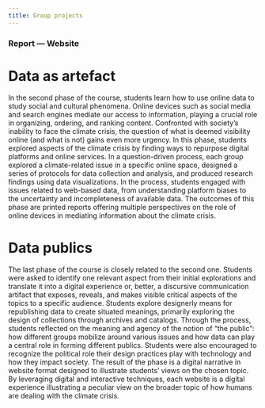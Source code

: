 ```yaml
---
title: Group projects
---
```


### Report — Website
# Data as artefact
In the second phase of the course, students learn how to use online data to study social and cultural phenomena. Online devices such as social media and search engines mediate our access to information, playing a crucial role in organizing, ordering, and ranking content. Confronted with society’s inability to face the climate crisis, the question of what is deemed visibility online (and what is not) gains even more urgency. In this phase, students explored aspects of the climate crisis by finding ways to repurpose digital platforms and online services. 
In a question-driven process, each group explored a climate-related issue in a specific online space, designed a series of protocols for data collection and analysis, and produced research findings using data visualizations. In the process, students engaged with issues related to web-based data, from understanding platform biases to the uncertainty and incompleteness of available data. 
The outcomes of this phase are printed reports offering multiple perspectives on the role of online devices in mediating information about the climate crisis. 

# Data publics

The last phase of the course is closely related to the second one. Students were asked to identify one relevant aspect from their initial explorations and translate it into a digital experience or, better, a discursive communication artifact that exposes, reveals, and makes visible critical aspects of the topics to a specific audience. Students explore designerly means for republishing data to create situated meanings, primarily exploring the design of collections through archives and catalogs.
Through the process, students reflected on the meaning and agency of the notion of “the public”: how different groups mobilize around various issues and how data can play a central role in forming different publics. Students were also encouraged to recognize the political role their design practices play with technology and how they impact society.
The result of the phase is a digital narrative in website format designed to illustrate students’ views on the chosen topic. By leveraging digital and interactive techniques, each website is a digital experience illustrating a peculiar view on the broader topic of how humans are dealing with the climate crisis. 

